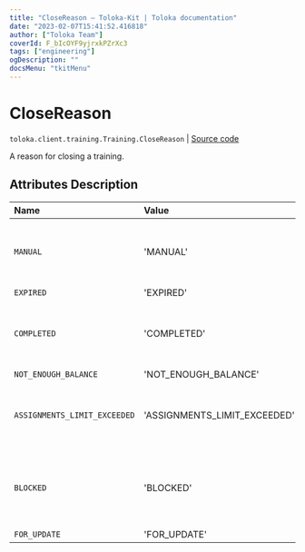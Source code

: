 ```yaml
---
title: "CloseReason — Toloka-Kit | Toloka documentation"
date: "2023-02-07T15:41:52.416818"
author: ["Toloka Team"]
coverId: F_bIcOYF9yjrxkPZrXc3
tags: ["engineering"]
ogDescription: ""
docsMenu: "tkitMenu"
---
```


# CloseReason
`toloka.client.training.Training.CloseReason` | [Source code](https://github.com/Toloka/toloka-kit/blob/v1.1.3/src/client/training.py#L62)

A reason for closing a training.

## Attributes Description

| Name | Value | Description |
| :------| :-----------| :----------|
`MANUAL`|'MANUAL'|<p>A training was closed by a requester.</p>
`EXPIRED`|'EXPIRED'|
`COMPLETED`|'COMPLETED'|<p>All linked pool tasks were completed.</p>
`NOT_ENOUGH_BALANCE`|'NOT_ENOUGH_BALANCE'|
`ASSIGNMENTS_LIMIT_EXCEEDED`|'ASSIGNMENTS_LIMIT_EXCEEDED'|<p>A limit of 2 millions assignments is reached.</p>
`BLOCKED`|'BLOCKED'|<p>The requester&#x27;s account was blocked.</p>
`FOR_UPDATE`|'FOR_UPDATE'|